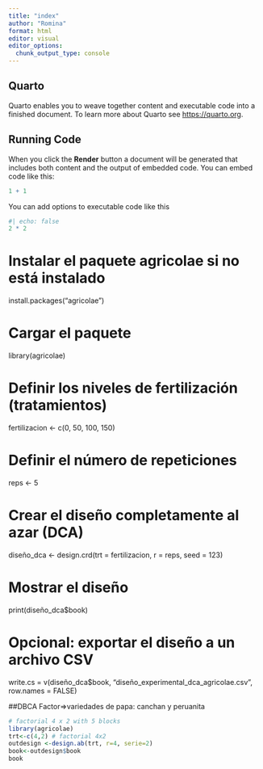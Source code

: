 ```yaml
---
title: "index"
author: "Romina"
format: html
editor: visual
editor_options: 
  chunk_output_type: console
---
```


## Quarto

Quarto enables you to weave together content and executable code into a finished document. To learn more about Quarto see <https://quarto.org>.

## Running Code

When you click the **Render** button a document will be generated that includes both content and the output of embedded code. You can embed code like this:

```r
1 + 1
```

You can add options to executable code like this

```r
#| echo: false
2 * 2
```

# Instalar el paquete agricolae si no está instalado
install.packages("agricolae")

# Cargar el paquete
library(agricolae)

# Definir los niveles de fertilización (tratamientos)
fertilizacion <- c(0, 50, 100, 150)

# Definir el número de repeticiones
reps <- 5

# Crear el diseño completamente al azar (DCA)
diseño_dca <- design.crd(trt = fertilizacion, r = reps, seed = 123)

# Mostrar el diseño
print(diseño_dca$book)

# Opcional: exportar el diseño a un archivo CSV
write.cs = v(diseño_dca$book, "diseño_experimental_dca_agricolae.csv", row.names = FALSE)

##DBCA
Factor=>variedades de papa: canchan y peruanita


```r

# factorial 4 x 2 with 5 blocks
library(agricolae)
trt<-c(4,2) # factorial 4x2
outdesign <-design.ab(trt, r=4, serie=2)
book<-outdesign$book
book

```

